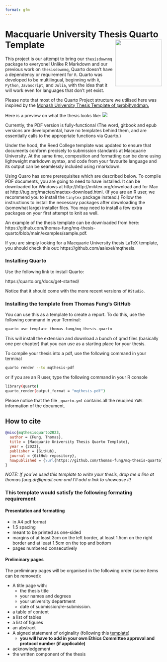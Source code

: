 ```yaml
---
format: gfm
---
```


<!-- README.md is generated from README.qmd. Please edit that file -->

# Macquarie University Thesis Quarto Template <img src="https://user-images.githubusercontent.com/15133161/200966938-ba6f8413-fa77-4ccb-b16d-d7cf14926057.png" align="right" width="150"/>

This project is our attempt to bring our `thesisdownmq` package to everyone! Unlike R Markdown and our previous work on `thesisdownmq`, Quarto doesn't have a dependency or requirement for `R`. Quarto was developed to be multilingual, beginning with `R`, `Python`, `Javascript`, and `Julia`, with the idea that it will work even for languages that don't yet exist.

Please note that most of the Quarto Project structure we utilised here was inspired by the [Monash University Thesis Template of \@robjhyndman.](https://github.com/numbats/monash-quarto-thesis)

Here is a preview on what the thesis looks like: ![](https://github.com/thomas-fung/mq-thesis-quarto/assets/15133161/a3572f0c-cffb-4e0d-9b22-dd8a1c22a7a7)

Currently, the PDF version is fully-functional (The word, gitbook and epub versions are developmental, have no templates behind them, and are essentially calls to the appropriate functions via Quarto.)

Under the hood, the Reed College \LaTeX{} template was updated to ensure that documents conform precisely to submission standards at Macquarie University. At the same time, composition and formatting can be done using lightweight markdown syntax, and code from your favourite language and its output can be seamlessly included using rmarkdown.

Using Quaro has some prerequisites which are described below. To compile PDF documents, you are going to need to have \LaTeX{} installed. It can be downloaded for Windows at http://http://miktex.org/download and for Mac at http://tug.org/mactex/mactex-download.html. (If you are an R user, we recommend you to install the `tinytex` package instead.) Follow the instructions to install the necessary packages after downloading the (somewhat large) installer files. You may need to install a few extra \LaTeX{} packages on your first attempt to knit as well.

An example of the thesis template can be downloaded from here: https://github.com/thomas-fung/mq-thesis-quarto/blob/main/examples/sample.pdf.

If you are simply looking for a Macquarie University thesis LaTeX template, you should check this out: https://github.com/aalexei/mqthesis.

### Installing Quarto

Use the following link to install Quarto:

https://quarto.org/docs/get-started/

Notice that it should come with the more recent versions of `RStudio`.

### Installing the template from Thomas Fung's GitHub

You can use this as a template to create a report. To do this, use the following command in your Terminal:

``` bash
quarto use template thomas-fung/mq-thesis-quarto
```

This will install the extension and download a bunch of qmd files (basically one per chapter) that you can use as a starting place for your thesis.

To compile your thesis into a pdf, use the following command in your terminal

``` bash
quarto render --to mqthesis-pdf
```

or if you are an R user, type the following command in your R console

``` bash
library(quarto)
quarto_render(output_format = "mqthesis-pdf")
```

Please notice that the file `_quarto.yml` contains all the reuqired `YAML` information of the document.

## How to cite

``` bibtex
@misc{mqthesisquarto2023,
  author = {Fung, Thomas},
  title = {Macquarie University Thesis Quarto Template},
  year = {2023},
  publisher = {GitHub},
  journal = {GitHub repository},
  howpublished = {\url{https://github.com/thomas-fung/mq-thesis-quarto}}
}
```

*NOTE: If you've used this template to write your thesis, drop me a line at thomas.fung.dr\@gmail.com and I'll add a link to showcase it!*

### This template would satisfy the following formating requirement

#### Presentation and formatting

-   in A4 pdf format
-   1.5 spacing
-   meant to be printed as one-sided
-   margins of at least 3cm on the left border, at least 1.5cm on the right border and at least 1.5cm on the top and bottom
-   pages numbered consecutively

#### Preliminary pages

The preliminary pages will be organised in the following order (some items can be removed):

-   A title page with:
    -   the thesis title
    -   your names and degrees
    -   your university department
    -   date of submission/re-submission.
-   a table of content
-   a list of tables
-   a list of figures
-   an abstract
-   A signed statement of originality (following this [template](https://students.mq.edu.au/__data/assets/word_doc/0004/1141276/statement-of-originality-example.docx))
    -   **you will have to add in your own Ethics Committee approval and protocol number (if applicable)**
-   acknowledgement
-   the written component of the thesis
